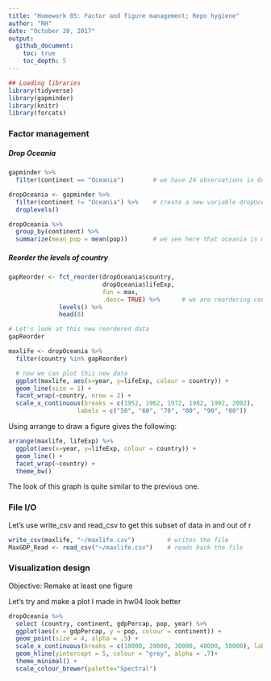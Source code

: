```yaml
---
title: "Homework 05: Factor and figure management; Repo hygiene"
author: "RH"
date: "October 20, 2017"
output:  
  github_document: 
    toc: true
    toc_depth: 5
---
```



```r
## Loading libraries
library(tidyverse)
library(gapminder)
library(knitr)
library(forcats)

```


### Factor management

##### Drop Oceania
```r
gapminder %>%
  filter(continent == "Oceania")        # we have 24 observations in Oceania for 2 countries

dropOceania <- gapminder %>% 
  filter(continent != "Oceania") %>%    # create a new variable dropOceania which filters out Oceania
  droplevels()

dropOceania %>%
  group_by(continent) %>%
  summarize(mean_pop = mean(pop))       # we see here that oceania is no longer listed
```


##### Reorder the levels of country 

```r
gapReorder <- fct_reorder(dropOceania$country, 
                          dropOceania$lifeExp, 
                          fun = max, 
                          .desc= TRUE) %>%      # we are reordering country based on lifeExp 
              levels() %>%
              head(8)                         

# Let's look at this new reordered data
gapReorder

```

```r
maxlife <- dropOceania %>% 
  filter(country %in% gapReorder)

  # now we can plot this new data
  ggplot(maxlife, aes(x=year, y=lifeExp, colour = country)) +
  geom_line(size = 1) + 
  facet_wrap(~country, nrow = 2) +
  scale_x_continuous(breaks = c(1952, 1962, 1972, 1982, 1992, 2002),
                   labels = c("50", "60", "70", "80", "90", "00"))


```



Using arrange to draw a figure gives the following:

```r
arrange(maxlife, lifeExp) %>% 
  ggplot(aes(x=year, y=lifeExp, colour = country)) +
  geom_line() +
  facet_wrap(~country) + 
  theme_bw()
```

The look of this graph is quite similar to the previous one.


### File I/O

Let's use write_csv and read_csv to get this subset of data in and out of r

```r
write_csv(maxlife, "~/maxlife.csv")         # writes the file
MaxGDP_Read <- read_csv("~/maxlife.csv")    # reads back the file
```




### Visualization design

Objective: Remake at least one figure 


Let's try and make a plot I made in hw04 look better

```r
dropOceania %>%
  select (country, continent, gdpPercap, pop, year) %>%
  ggplot(aes(x = gdpPercap, y = pop, colour = continent)) + 
  geom_point(size = 4, alpha = .5) + 
  scale_x_continuous(breaks = c(10000, 20000, 30000, 40000, 50000), labels = c("10k", "20k", "30k", "40k", "50k")) + 
  geom_hline(yintercept = 5, colour = "grey", alpha = .7)+
  theme_minimal() +
  scale_colour_brewer(palette="Spectral")
```














